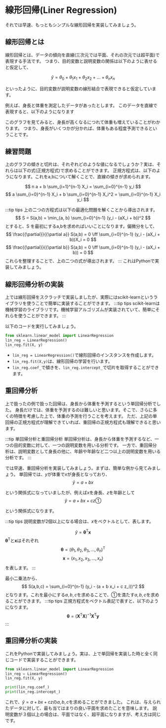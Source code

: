 
# 線形回帰(Liner Regression)

それでは早速、もっともシンプルな線形回帰を実装してみましょう。
## 線形回帰とは

線形回帰とは、データの傾向を直線(三次元では平面、それの次元では超平面)で表現する手法です。
つまり、目的変数と説明変数の関係は以下のように表せると仮定して、

$$
\hat{y} = θ_0 + θ_1 x_1 + θ_2 x_2 + ... + θ_n x_n
$$

といったように、目的変数が説明変数の線形結合で表現できると仮定しています。

例えば、身長と体重を測定したデータがあったとします。
このデータを直線で表現すると、以下のようになります

<MyChart/>

このグラフを見てみると、身長が高くなるにつれて体重も増えていることがわかります。
つまり、身長がいくつかが分かれば、体重もある程度予測できるということです。

<LinearRegression />

## 練習問題

上のグラフの傾きと切片は、それぞれどのような値になるでしょうか？実は、それらは以下の式(正規方程式)で求めることができます。
正規方程式は、以下のようになります。これをa,bについて解くことで、直線の傾きが求められます。

$$ 
n a + b \sum_{i=1}^{n-1} X_i = \sum_{i=0}^{n-1} y_i
$$
$$ 
a \sum_{i=0}^{n-1} X_i + b \sum_{i=0}^{n-1} X_i^2 = \sum_{i=0}^{n-1} X_i y_i
$$

:::tip tips
上の二つの方程式は以下の最適化問題を解くことから導出されます。
$$
S = S(a,b) = \min_{a, b} \sum_{i=0}^{n-1} (y_i - (aX_i + b))^2
$$
とすると、S を最初にするa,bを求めればいいことになります。偏微分をして、
$$
\frac{{\partial}}{{\partial a}} S(a,b) = 0
\iff \sum_{i=0}^{n-1} (y_i - (aX_i + b))X_i = 0
$$
$$
\frac{{\partial}}{{\partial b}} S(a,b) = 0
\iff \sum_{i=0}^{n-1} (y_i - (aX_i + b)) = 0
$$
これらを整理することで、上の二つの式が導出されます。
:::
これはPythonで実装してみましょう。

<Answer/>

## 線形回帰分析の実装
上では線形回帰をスクラッチで実装しましたが、実際にはscikit-learnというライブラリを使うことで簡単に実装することができます。
:::tip tips
scikit-learnは機械学習のライブラリです。機械学習アルゴリズムが実装されていて、簡単にそれらを使うことができます。
:::

以下のコードを実行してみましょう。

```python
from sklearn.linear_model import LinearRegression
lin_reg = LinearRegression()
lin_reg.fit(X, y)
```

- `lin_reg = LinearRegression()`で線形回帰のインスタンスを作成します。
- `lin_reg.fit(X,y)`は、線形回帰の学習を行います。
- `lin_reg.coef_`で傾きを、`lin_reg.intercept_`で切片を取得することができます。



## 重回帰分析
上で扱ったの例で扱った回帰は、身長から体重を予測するという単回帰分析でした。
身長だけでは、体重を予測するのは難しいと思います。そこで、さらに多くの特徴を考慮した上で、体重の予測を行うことを考えます。
ただ、上記の単回帰の正規方程式が理解できていれば、重回帰の正規方程式も理解できると思います。


:::tip 単回帰分析と重回帰分析
単回帰分析は、身長から体重を予測するなど、一つの目的変数に対して、一つの説明変数を用いる分析です。
一方で、重回帰分析は、説明変数として身長の他に、年齢や年齢など二つ以上の説明変数を用いる分析です。
:::

では早速、重回帰分析を実装してみましょう。まずは、簡単な例から見てみましょう。
単回帰では、$y$が体重で$x$が身長となっており、
$$
\hat{y} = a + b x
$$

という関係式になっていましたが、例えば$x$を身長、$z$を年齢として
$$
\hat{y} = a + b x + c z　①
$$

という関係式になります。

:::tip tips
説明変数が2個以上になる場合は、$x$をベクトルとして、表します。

$$
\hat{y} = \boldsymbol{θ}^\mathsf{T} \boldsymbol{x}
$$
$\boldsymbol{θ}^\mathsf{T}$と$\boldsymbol{x}$はそれぞれ
$$
\boldsymbol{θ} = (θ_1,θ_2,θ_3,...,θ_n)^\mathsf{T}
$$
$$
\boldsymbol{x} = (x_1,x_2,x_3,...,x_n)
$$
を表します。
:::

最小二乗法から、
$$
S(a,b,c) =  \sum_{i=0}^{n-1} (y_i - (a + b x_i + c z_i))^2
$$
となります。これを最小にする$a,b,c$を求めることで、①を満たす$a,b,c$を求めることができます。
:::tip tips
正規方程式をベクトル表記で表すと、以下のようになります。
$$
\boldsymbol{θ} = (\boldsymbol{X}^\mathsf{T} \boldsymbol{X})^{-1} \boldsymbol{X}^\mathsf{T} \boldsymbol{y}
$$
:::

## 重回帰分析の実装
これをPythonで実装してみましょう。実は、上で単回帰を実装した時と全く同じコードで実装することができます。

````python
from sklearn.linear_model import LinearRegression
lin_reg = LinearRegression()
lin_reg.fit(X, y)
````
```python
print(lin_reg.coef_)
print(lin_reg.intercept_)
```
これで、$\hat{y} = a + b x + c z$の$a,b,c$を求めることができました。
これは、与えられたデータに対して、最も当てはまりの良い平面を求めたことを意味します。
説明変数が３個以上の場合は、平面ではなく、超平面になりますが、考え方は同じです。